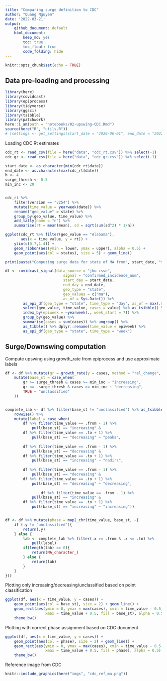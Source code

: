 ```yaml
---
title: "Comparing surge definition to CDC"
author: "Quang Nguyen"
date: '2022-03-21'
output: 
    github_document: default
    html_document:
        keep_md: yes
        toc: true
        toc_float: true
        code_folding: hide
---
```


```r
knitr::opts_chunk$set(echo = TRUE)
```

## Data pre-loading and processing  

```r
library(here)
library(covidcast)
library(epiprocess)
library(tidyverse)
library(ggsci)
library(tsibble)
library(patchwork)
here::i_am(path = "notebooks/02-upswing-CDC.Rmd")
source(here("R", "utils.R"))
# (settings <- get_settings(start_date = "2020-06-01", end_date = "2022-03-01"))
```

Loading CDC Rt estimates  

```r
cdc_rt <- read_csv(file = here("data", "cdc_rt.csv")) %>% select(-1)
cdc_gr <- read_csv(file = here("data", "cdc_gr.csv")) %>% select(-1)

start_date <- as.character(min(cdc_rt$date))
end_date <- as.character(max(cdc_rt$date))
h <- 4
surge_thresh <- 0.5
min_inc <- 20


cdc_rt %>% 
    filter(version == "v254") %>%
    mutate(time_value = yearweek(date)) %>% 
    rename("geo_value" = state) %>% 
    group_by(geo_value, time_value) %>% 
    add_tally(name = "n") %>% 
    summarise(rt = mean(mean), sd = sqrt(sum(sd^2) * 1/n))

ggplot(cdc_rt %>% filter(geo_value == "Alabama"), 
       aes(x = time_value, y = rt)) + 
    ylim(c(0.7,1.4)) +
    geom_ribbon(aes(ymin = lower, ymax = upper), alpha = 0.5) + 
    geom_point(aes(col = status), size = 5) + geom_line()

```



```r

print(paste("Computing surge data for state of MA from", start_date, "to", end_date))

df <- covidcast_signal(data_source = "jhu-csse", 
                          signal = "confirmed_incidence_num", 
                          start_day = start_date, 
                          end_day = end_date, 
                          geo_type = "state",
                          geo_values = c("ma"),
                          as_of = Sys.Date()) %>% 
        as_epi_df(geo_type = "state", time_type = "day", as_of = max(.$issue)) %>% 
        select(geo_value, time_value, cases = value) %>% as_tsibble() %>%
        index_by(epiweek = ~yearweek(., week_start = 7)) %>% 
        group_by(geo_value) %>% 
        summarise(cases = sum(cases)) %>% ungroup() %>% 
        as_tibble() %>% dplyr::rename(time_value = epiweek) %>% 
        as_epi_df(geo_type = "state", time_type = "week")
```

## Surge/Downswing computation  

Compute upswing using growth_rate from epiprocess and use approximate labels  

```r
df <- df %>% mutate(gr = growth_rate(y = cases, method = "rel_change", h = h) * h) %>% 
    mutate(base_st = case_when(
        gr >= surge_thresh & cases >= min_inc ~ "increasing",
        gr <= -surge_thresh & cases >= min_inc ~ "decreasing", 
        TRUE ~ "unclassified"
    ))


complete_lab <- df %>% filter(base_st != "unclassified") %>% as_tsibble() %>% tsibble::count_gaps() %>% 
    rowwise() %>%
    mutate(label = case_when(
        df %>% filter(time_value == .from - 1) %>% 
            pull(base_st) == "increasing" & 
        df %>% filter(time_value == .to + 1) %>% 
            pull(base_st) == "decreasing" ~ "peaks",
        
        df %>% filter(time_value == .from - 1) %>% 
            pull(base_st) == "decreasing" & 
        df %>% filter(time_value == .to + 1) %>% 
            pull(base_st) == "increasing" ~ "nadirs",
        
        df %>% filter(time_value == .from - 1) %>% 
            pull(base_st) == "decreasing" & 
        df %>% filter(time_value == .to + 1) %>% 
            pull(base_st) == "decreasing" ~ "decreasing",
        
                df %>% filter(time_value == .from - 1) %>% 
            pull(base_st) == "increasing" & 
        df %>% filter(time_value == .to + 1) %>% 
            pull(base_st) == "increasing" ~ "increasing"))


df <- df %>% mutate(phase = map2_chr(time_value, base_st, ~{
    if (.y != "unclassified"){
        return(.y)
    } else {
        lab <- complete_lab %>% filter(.x >= .from & .x <= .to) %>% 
            pull(label)
        if(length(lab) == 0){
            return(NA_character_)
        } else {
            return(lab)
        }
    }
}))


```


Plotting only increasing/decreasing/unclassified based on point classification    


```r
ggplot(df, aes(x = time_value, y = cases)) + 
    geom_point(aes(col = base_st), size = 2) + geom_line() +  
    geom_rect(aes(ymin = 0, ymax = max(cases), xmin = time_value - 0.5, 
                  xmax = time_value + 0.5, fill = base_st), alpha = 0.5) +
    theme_bw()
```

Plotting with correct phase assignment based on CDC document    

```r
ggplot(df, aes(x = time_value, y = cases)) + 
    geom_point(aes(col = phase), size = 2) + geom_line() +  
    geom_rect(aes(ymin = 0, ymax = max(cases), xmin = time_value - 0.5, 
                  xmax = time_value + 0.5, fill = phase), alpha = 0.5) +
    theme_bw()
```

Reference image from CDC  

```r
knitr::include_graphics(here("imgs", "cdc_ref_ma.png"))
```
